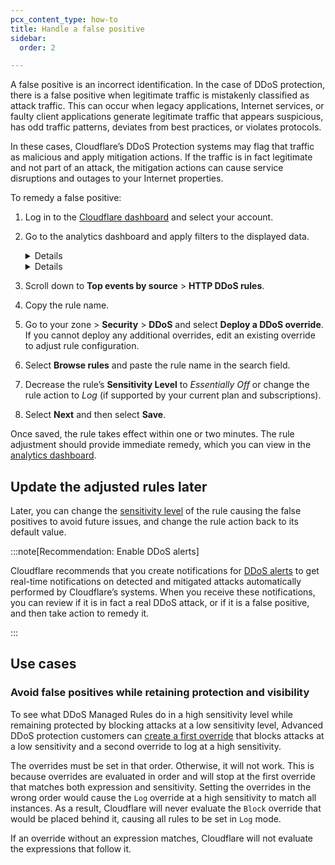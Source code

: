 ```yaml
---
pcx_content_type: how-to
title: Handle a false positive
sidebar:
  order: 2

---
```



A false positive is an incorrect identification. In the case of DDoS protection, there is a false positive when legitimate traffic is mistakenly classified as attack traffic. This can occur when legacy applications, Internet services, or faulty client applications generate legitimate traffic that appears suspicious, has odd traffic patterns, deviates from best practices, or violates protocols.

In these cases, Cloudflare’s DDoS Protection systems may flag that traffic as malicious and apply mitigation actions. If the traffic is in fact legitimate and not part of an attack, the mitigation actions can cause service disruptions and outages to your Internet properties.

To remedy a false positive:

1. Log in to the [Cloudflare dashboard](https://dash.cloudflare.com) and select your account.

2. Go to the analytics dashboard and apply filters to the displayed data.


   <Details header="For WAF/CDN customers">

   3. Select the zone that is experiencing DDoS attack false positives.

   4. Go to **Security** > **Events**.

   5. Select **Add filter** and filter by `Service equals HTTP DDoS`.

   </Details>


   <Details header="For Magic Transit and Spectrum customers">

   6. Go to Account Home > **Analytics & Logs** > **Network Analytics**.

   7. Identify the legitimate traffic that is causing the false positives. Use the Attack ID number included in the DDoS alert (if you received one), or apply dashboard filters such as destination IP address and port.

   </Details>

8. Scroll down to **Top events by source** > **HTTP DDoS rules**.

9. Copy the rule name.

10. Go to your zone > **Security** > **DDoS** and select **Deploy a DDoS override**. If you cannot deploy any additional overrides, edit an existing override to adjust rule configuration.

11. Select **Browse rules** and paste the rule name in the search field.

12. Decrease the rule’s **Sensitivity Level** to *Essentially Off* or change the rule action to *Log* (if supported by your current plan and subscriptions).

13. Select **Next** and then select **Save**.

Once saved, the rule takes effect within one or two minutes. The rule adjustment should provide immediate remedy, which you can view in the [analytics dashboard](/ddos-protection/reference/analytics/).

## Update the adjusted rules later

Later, you can change the [sensitivity level](/ddos-protection/managed-rulesets/network/override-parameters/#sensitivity-level) of the rule causing the false positives to avoid future issues, and change the rule action back to its default value.

:::note[Recommendation: Enable DDoS alerts]

Cloudflare recommends that you create notifications for [DDoS alerts](/ddos-protection/reference/alerts/) to get real-time notifications on detected and mitigated attacks automatically performed by Cloudflare’s systems. When you receive these notifications, you can review if it is in fact a real DDoS attack, or if it is a false positive, and then take action to remedy it.

:::

## Use cases

### Avoid false positives while retaining protection and visibility

To see what DDoS Managed Rules do in a high sensitivity level while remaining protected by blocking attacks at a low sensitivity level, Advanced DDoS protection customers can [create a first override](/ddos-protection/managed-rulesets/network/configure-dashboard/#create-a-ddos-override) that blocks attacks at a low sensitivity and a second override to log at a high sensitivity.

The overrides must be set in that order. Otherwise, it will not work. This is because overrides are evaluated in order and will stop at the first override that matches both expression and sensitivity. Setting the overrides in the wrong order would cause the `Log` override at a high sensitivity to match all instances. As a result, Cloudflare will never evaluate the `Block` override that would be placed behind it, causing all rules to be set in `Log` mode.

If an override without an expression matches, Cloudflare will not evaluate the expressions that follow it.
